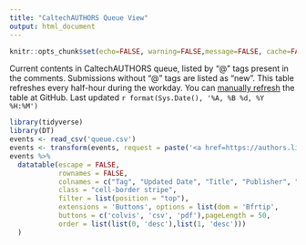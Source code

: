 ```yaml
---
title: "CaltechAUTHORS Queue View"
output: html_document
---
```


```r
knitr::opts_chunk$set(echo=FALSE, warning=FALSE,message=FALSE, cache=FALSE)
```

Current contents in CaltechAUTHORS queue, listed by "@" tags present in the
comments. Submissions without "@" tags are listed as "new". This table
refreshes every half-hour during the workday. You can [manually refresh](https://github.com/caltechlibrary/irdm-queue-portal/actions/workflows/render.yaml) the table at GitHub. Last updated `r format(Sys.Date(), '%A, %B %d, %Y %H:%M')`

```r
library(tidyverse)
library(DT)
events <- read_csv('queue.csv')
events <- transform(events, request = paste('<a href=https://authors.library.caltech.edu//communities/caltechauthors/requests/',request,'>',request,'</a>',sep=""))
events %>%
  datatable(escape = FALSE,
            rownames = FALSE, 
            colnames = c("Tag", "Updated Date", "Title", "Publisher", "RDM ID", "Link"),
            class = "cell-border stripe", 
            filter = list(position = "top"),
            extensions = 'Buttons', options = list(dom = 'Bfrtip',
            buttons = c('colvis', 'csv', 'pdf'),pageLength = 50,
            order = list(list(0, 'desc'),list(1, 'desc')))
  )

```

